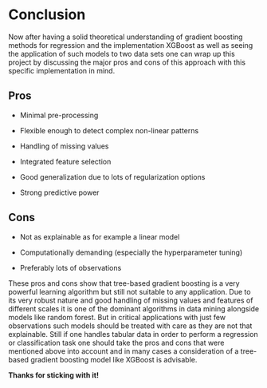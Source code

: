 # Conclusion {#conclusion}

Now after having a solid theoretical understanding of gradient boosting methods for regression and the implementation XGBoost as well as seeing the application of such models to two data sets one can wrap up this project by discussing the major pros and cons of this approach with this specific implementation in mind.

## Pros

-   Minimal pre-processing

-   Flexible enough to detect complex non-linear patterns

-   Handling of missing values 

-   Integrated feature selection

-   Good generalization due to lots of regularization options

-   Strong predictive power

## Cons

-   Not as explainable as for example a linear model

-   Computationally demanding (especially the hyperparameter tuning)

-   Preferably lots of observations

These pros and cons show that tree-based gradient boosting is a very powerful learning algorithm but still not suitable to any application. Due to its very robust nature and good handling of missing values and features of different scales it is one of the dominant algorithms in data mining alongside models like random forest. But in critical applications with just few observations such models should be treated with care as they are not that explainable. Still if one handles tabular data in order to perform a regression or classification task one should take the pros and cons that were mentioned above into account and in many cases a consideration of a tree-based gradient boosting model like XGBoost is advisable.

**Thanks for sticking with it!**
